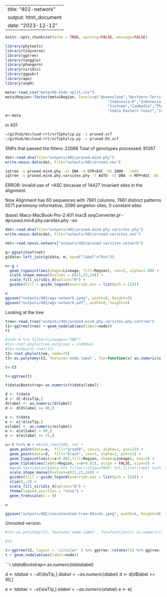 --
title: "402-network"
output: html_document
date: "2023-12-12"
---

```r
knitr::opts_chunk$set(echo = TRUE, warning=FALSE, message=FALSE)
```



```r
library(phytools)
library(tidyverse)
library(ggtree)
library(tanggle)
library(phangorn)
library(viridis)
library(ggpubr)
library(ape)
library(snpR)
```



```r
meta<-read_csv("meta/60-Indo-split.csv")
meta$Region<-factor(meta$Region, levels=c("Queensland","Northern Territory","Papua New Guinea",
                                              "Indonesia-K","Indonesia-SJ","Indonesia-SU","Philippines",
                                              "Vietnam","Cambodia","Thailand", "Bangladesh",
                                              "India Eastern Coast","India Western Coast"))
m<-meta
```

in 401
```sh
~/github/mccloud-rrt/vcf2phylip.py -i pruned.vcf 
~/github/mccloud-rrt/vcf2phylip.py -i pruned-03.vcf 

```

SNPs that passed the filters: 22088
Total of genotypes processed: 81267


```r
dat<-read.dna(file="outputs/401/pruned.min4.phy")
write.nexus.data(dat, file="outputs/402/pruned.nex")

```

```sh
iqtree -s pruned.min4.phy -st DNA -m GTR+ASC -bb 1000 --redo
iqtree -s pruned.min4.phy.varsites.phy -T AUTO -st DNA -m MFP+ASC -bb 10000 --redo
```

ERROR: Invalid use of +ASC because of 14427 invariant sites in the alignment

Now Alignment has 60 sequences with 7661 columns, 7661 distinct patterns
5571 parsimony-informative, 2090 singleton sites, 0 constant sites

(base) Macs-MacBook-Pro-2:401 mac$ seqConverter.pl -dpruned.min4.phy.varsites.phy -on
```r
dat<-read.dna(file="outputs/401/pruned.min4.phy.varsites.phy")
write.nexus.data(dat, file="outputs/402/pruned-varsites.nex")

```
```r
net<-read.nexus.networx("outputs/402/pruned-varsites.network")
```

```r
g<-ggsplitnet(net)  
g$data<-left_join(g$data, m, by=c("label"="Run")) 

n<-g + 
  geom_tippoint(aes(shape=Lineage, fill=Region), cex=5, alpha=1.00) +
  scale_shape_manual(values = c(21,23,24)) +
  scale_fill_viridis_d(option="H") +
  guides(fill = guide_legend(override.aes = list(pch = 22)))

n
ggsave("outputs/402/wgs-network.jpeg", width=8, height=5)
ggsave("outputs/402/wgs-network.pdf", width=8, height=5)

```



Looking at the tree

```r
tree<-read.tree("outputs/401/pruned.min4.phy.varsites.phy.contree")
t1<-ggtree(tree) + geom_nodelab(aes(label=node))
t1
```

```r
#ind<-m %>% filter(Lineage=="IND")
#t2<-root.phylo(tree,outgroup = ind$Run)
#t2<-midpoint.root(t2)
t2<-root.phylo(tree, node=73)
t3<-as.polytomy(t2, feature='node.label', fun=function(x) as.numeric(x) < 75)

t<-t3

t<-ggtree(t)

t$data$Bootstrap<-as.numeric(t$data$label)

d <- t$data
d <- d[!d$isTip,]
d$label <- as.numeric(d$label)
d <- d[d$label >= 90,]

e <- t$data
e <- e[!e$isTip,]
e$label <- as.numeric(e$label)
e <- e[e$label < 90,]
e <- e[e$label >= 75,]
```

```r
u<-t %<+% m + #bind_rows(m58, rm) +
  geom_point(data=e,  fill="gray50", cex=3, alpha=1, pch=22) +
  geom_point(data=d,  fill="black", cex=3, alpha=1, pch=22) +
  geom_tippoint(aes(x=x+0.002,fill=Region, shape=Lineage), cex=3) + 
  geom_tiplab(aes(label=Region, x=x+0.01), align = FALSE, size=3) +
  #geom_text(data=t$data %>% filter(isTip==TRUE) %>% filter(label %in% Run), aes(label=label, x=x+0.01), size=3) +
  scale_shape_manual(values=c(21,23,24)) +
  guides(fill = guide_legend(override.aes = list(pch = 22))) +
  xlim(0,.5) +
  scale_fill_viridis_d(option="H") +
  theme(legend.position = "none") +
  geom_treescale(x = 0)

u

ggsave("outputs/402/concatenated-tree-60inds.jpeg", width=6, height=9)
```


Unrooted version
```r

#t3<-as.polytomy(t2, feature='node.label', fun=function(x) as.numeric(x) < 75)

#t2

t<-ggtree(t2, layout = 'circular' ) %>% ggtree::rotate(73) %>% ggtree::rotate(67) %>% ggtree::rotate(86) %>% ggtree::rotate(91) %>% ggtree::rotate(104) %>% ggtree::rotate(93)
t + geom_nodelab(aes(label=node)) 

```

```r
t$data$Bootstrap<-as.numeric(t$data$label)

d <- t$data
d <- d[!d$isTip,]
d$label <- as.numeric(d$label)
d <- d[d$label >= 90,]

e <- t$data
e <- e[!e$isTip,]
e$label <- as.numeric(e$label)
e <- e[